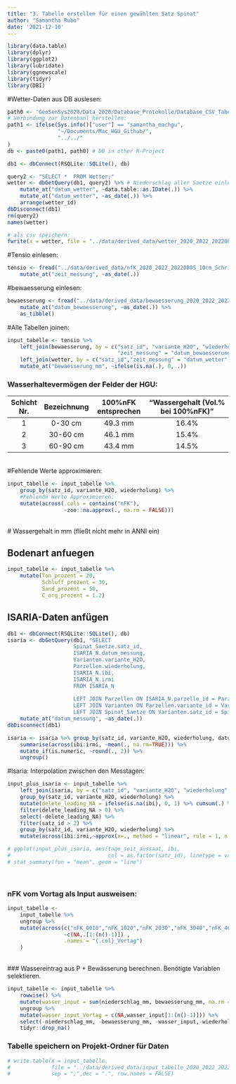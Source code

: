 ```yaml
---
title: "3. Tabelle erstellen für einen gewählten Satz Spinat"
author: "Samantha Rubo"
date: '2021-12-10'
---
```


```r
library(data.table)
library(dplyr)
library(ggplot2)
library(lubridate)
library(ggnewscale)
library(tidyr)
library(DBI)
```

#Wetter-Daten aus DB auslesen:
```r
path0 <- "GeoSenSys2020/Data_2020/Database_Protokolle/Database_CSV_Tabellen_HGU/HGU_GeoSenSys_V3_6.db"
# Verbindung zur Datenbanl herstellen:
path1 <- ifelse(Sys.info()["user"] == "samantha_machgu",
                "~/Documents/Mac_HGU_Github/", 
                "../../"
)
db <- paste0(path1, path0) # DB in other R-Project

db1 <- dbConnect(RSQLite::SQLite(), db)

query2 <- "SELECT *  FROM Wetter;"
wetter <- dbGetQuery(db1, query2) %>% # Niederschlag aller Saetze einlesen
    mutate_at("datum_wetter", ~data.table::as.IDate(.)) %>% 
    mutate_at("datum_wetter", ~as_date(.)) %>%
    arrange(wetter_id)
dbDisconnect(db1)
rm(query2)
names(wetter)

# als csv speichern:
fwrite(x = wetter, file = "../data/derived_data/wetter_2020_2022_20220805.csv", sep = ";")
```

#Tensio einlesen:
```r
tensio <- fread("../data/derived_data/nfK_2020_2022_20220805_10cm_Schritte.csv") %>%
    mutate_at("zeit_messung", ~as_date(.))

```

#bewaesserung einlesen:
```r
bewaesserung <- fread("../data/derived_data/bewaesserung_2020_2022_20220805.csv") %>%
    mutate_at("datum_bewaesserung", ~as_date(.)) %>%
    as_tibble()
```

#Alle Tabellen joinen:
```r
input_tabelle <- tensio %>% 
    left_join(bewaesserung, by = c("satz_id", "variante_H2O", "wiederholung",
                                   "zeit_messung" = "datum_bewaesserung")) %>%
    left_join(wetter, by = c("satz_id","zeit_messung" = "datum_wetter")) %>%
    mutate_at("bewaesserung_mm", ~ifelse(is.na(.), 0, .))
```


### Wasserhaltevermögen der Felder der HGU:
|Schicht Nr.|Bezeichnung|100%nFK entsprechen|"Wassergehalt (Vol.% bei 100%nFK)"|
|:---------:|:---------:|:-----------------:|:--------------------------------:|
|   1       |	0-30 cm	|       49.3 mm     |	            16.4%              |
|   2       |  30-60 cm |       46.1 mm     |	            15.4%              |
|   3       |  60-90 cm |       43.4 mm     |               14.5%              |


\
#Fehlende Werte approximieren:
```r
input_tabelle <- input_tabelle %>%
    group_by(satz_id, variante_H2O, wiederholung) %>%
    #Fehlende Werte Approximieren:
    mutate(across(.cols = contains("nFK"), 
                  ~zoo::na.approx(., na.rm = FALSE)))
```

\
# Wassergehalt in mm (fließt nicht mehr in ANNI ein)
<!-- ### Vol% Wasser bei 100% nFK für drei Bodentiefen (Schichttiefe je 20cm) -->
<!-- ```{r} -->
<!-- B10_mm_bei100nFK <- 49.3/30*10 #Tabellenwert steht für 30cm Schichtdicke. Umrechnen auf 10cm. -->
<!-- B50_mm_bei100nFK <- 46.1/30*10 -->
<!-- B30_mm_bei100nFK <- B10_mm_bei100nFK - (B10_mm_bei100nFK-B50_mm_bei100nFK)/2 -->
<!-- ``` -->
<!-- # Bodenwassergehalt in mm berechnen: -->
<!-- ```{r} -->
<!-- input_tabelle <- input_tabelle %>% -->
<!--     # #Auswaschung berechnen: -->
<!--     # mutate(B10_Auswaschung_prozent_nFK = ifelse(B10_nFK > 100, B10_nFK - 100, 0), -->
<!--     #        B30_Auswaschung_prozent_nFK = ifelse(B30_nFK > 100, B30_nFK - 100, 0), -->
<!--     #        B50_Auswaschung_prozent_nFK = ifelse(B50_nFK > 100, B50_nFK - 100, 0)) %>% -->
<!--     #  -->
<!--     # mutate(B10_Auswaschung_mm = B10_Auswaschung_prozent_nFK * 0.01 * B10_mm_bei100nFK, -->
<!--     #        B30_Auswaschung_mm = B30_Auswaschung_prozent_nFK * 0.01 * B30_mm_bei100nFK, -->
<!--     #        B50_Auswaschung_mm = B50_Auswaschung_prozent_nFK * 0.01 * B50_mm_bei100nFK) %>% -->
<!--     #  -->
<!--     #nFK in mm umrechnen: -->
<!--     mutate(B10_mm = 0.01 * nFK_0010 * B10_mm_bei100nFK, -->
<!--            B20_mm = 0.01 * nFK_1020 * B10_mm_bei100nFK, -->
<!--            B30_mm = 0.01 * nFK_2030 * B30_mm_bei100nFK, -->
<!--            B40_mm = 0.01 * nFK_3040 * B30_mm_bei100nFK, -->
<!--            B50_mm = 0.01 * nFK_4050 * B50_mm_bei100nFK, -->
<!--            B60_mm = 0.01 * nFK_5060 * B50_mm_bei100nFK) %>% -->

<!--     # #"freien Speicher" berechnen: Wieviel mm Wasser kann die Schicht noch aufnehmen? -->
<!--     # mutate(freier_Speicher_B10_mm = B10_mm_bei100nFK - B10_mm, -->
<!--     #        freier_Speicher_B30_mm = B30_mm_bei100nFK - B30_mm, -->
<!--     #        freier_Speicher_B50_mm = B50_mm_bei100nFK - B50_mm) %>%  -->

<!--     rowwise() %>% -->
<!--     mutate(T0060_mm = sum(across(B10_mm:B60_mm), na.rm = FALSE)) %>% -->
<!--     #Wenn ein Tensiometer-Wert einer Schicht fehlt, dann wird T0060_mm auf NA gesetzt. -->
<!--     ungroup() -->

<!-- #filter_at(c("B10_nFK","B30_nFK","B50_nFK"), any_vars(.<52)) -->

<!-- input_tabelle  -->
<!-- ``` -->




## Bodenart anfuegen
```r
input_tabelle <- input_tabelle %>% 
    mutate(Ton_prozent = 20,
           Schluff_prozent = 30,
           Sand_prozent = 50,
           C_org_prozent = 1.2)
```

## ISARIA-Daten anfügen
```r
db1 <- dbConnect(RSQLite::SQLite(), db)
isaria <- dbGetQuery(db1, "SELECT 
                     Spinat_Saetze.satz_id,
                     ISARIA_N.datum_messung,
                     Varianten.variante_H2O,
                     Parzellen.wiederholung,
                     ISARIA_N.ibi,
                     ISARIA_N.irmi
                     FROM ISARIA_N
                     
                     LEFT JOIN Parzellen ON ISARIA_N.parzelle_id = Parzellen.parzelle_id
                     LEFT JOIN Varianten ON Parzellen.variante_id = Varianten.variante_id
                     LEFT JOIN Spinat_Saetze ON Varianten.satz_id = Spinat_Saetze.satz_id;") %>%
    mutate_at("datum_messung", ~as_date(.))
dbDisconnect(db1)
```

```r
isaria <- isaria %>% group_by(satz_id, variante_H2O, wiederholung, datum_messung) %>%
    summarise(across(ibi:irmi, ~mean(., na.rm=TRUE))) %>%
    mutate_if(is.numeric, ~round(., 2)) %>%
    ungroup()
```

#Isaria: Interpolation zwischen den Messtagen:
```r
input_plus_isaria <- input_tabelle %>% 
    left_join(isaria, by = c("satz_id", "variante_H2O", "wiederholung", "zeit_messung" = "datum_messung")) %>% 
    group_by(satz_id, variante_H2O, wiederholung) %>%
    mutate(delete_leading_NA = ifelse(is.na(ibi), 0, 1) %>% cumsum(.) %>% cumsum(.)) %>%
    filter(delete_leading_NA > 0) %>%    
    select(-delete_leading_NA) %>%
    filter(satz_id > 2) %>%
    group_by(satz_id, variante_H2O, wiederholung) %>%
    mutate(across(ibi:irmi,~approx(x=., method = "linear", rule = 1, n = n())$y))

# ggplot(input_plus_isaria, aes(tage_seit_aussaat, ibi, 
#                               col = as.factor(satz_id), linetype = variante_H2O)) +
# stat_summary(fun = "mean", geom = "line")
```





<!-- #Tageslichtsunden summieren ab Auflaufen (statt Aussaat) -->
<!-- ```{r} -->
<!-- db1 <- dbConnect(RSQLite::SQLite(), db) -->
<!-- das <- dbGetQuery(db1, "SELECT  -->
<!-- satz_id, datum_aussaat, datum_ernte, datum_auflaufen_BBCH_09   -->
<!--                   FROM Spinat_Saetze") -->

<!-- das <- das %>% mutate_at(c("datum_aussaat","datum_ernte", "datum_auflaufen_BBCH_09"),  -->
<!--                          ~as_date(.)) %>% -->
<!--   mutate(das = datum_ernte - datum_aussaat, -->
<!--          dae = datum_ernte - datum_auflaufen_BBCH_09)  -->

<!-- dbDisconnect(db1) -->
<!-- ``` -->

<!-- ```{r} -->
<!-- wetter2 <- wetter %>%    -->
<!--   left_join(das %>% select(satz_id, datum_aussaat, datum_auflaufen_BBCH_09),  -->
<!--             by = "satz_id") %>% -->
<!--   mutate(dae = (datum_wetter - datum_auflaufen_BBCH_09) %>% as.numeric, -->
<!--          das = (datum_wetter - datum_aussaat) %>% as.numeric) %>% -->

<!--   mutate(cumsum_direction = ifelse(dae < 0,"negative", "positive"))%>% -->
<!--   group_by(satz_id, cumsum_direction) %>% -->
<!--   arrange(abs(dae), .by_group = TRUE) %>% -->
<!--   mutate(Tmean_th9_25_gradC_sum_dae = cumsum(Tmean_th9_25_gradC), -->
<!--          tageslicht_h_th9_sum_dae = cumsum(tageslicht_h_th9), -->
<!--          tageslicht_h_sum_dae = cumsum(tageslicht_h)) %>%  -->

<!--   arrange(dae, .by_group = TRUE) %>% #sortierung wieder rückgängig machen -->


<!--   mutate_at(c("Tmean_th9_25_gradC_sum_dae", "tageslicht_h_th9_sum_dae"),  -->
<!--             ~ifelse(dae<0, -., .)) %>% -->
<!--   mutate(correction_temp = abs(max(Tmean_th9_25_gradC_sum_dae)), -->
<!--          correction_licht = abs(max(tageslicht_h_th9_sum_dae)), -->
<!--          correction_licht2 = abs(max(tageslicht_h_sum_dae))) %>% -->

<!--   group_by(satz_id) %>% -->
<!--   mutate_at(c("Tmean_th9_25_gradC_sum_dae"), ~ifelse(dae<0, .+correction_temp, .)) %>% -->
<!--   mutate_at(c("tageslicht_h_th9_sum_dae"), ~ifelse(dae<0, .+correction_licht, .)) %>% -->
<!--   mutate_at(c("tageslicht_h_sum_dae"), ~ifelse(dae<0, .+correction_licht2, .)) %>% -->

<!--   select(-cumsum_direction, -correction_temp, -correction_licht, -correction_licht2) -->

<!-- ``` -->

\

### nFK vom Vortag als Input ausweisen:
```r
input_tabelle <- 
    input_tabelle %>%
    ungroup %>%
    mutate(across(c("nFK_0010","nFK_1020","nFK_2030","nFK_3040","nFK_4050","nFK_5060"), 
                  ~c(NA,.[1:(n()-1)]) , 
                  .names = "{.col}_Vortag")
    )
```
\
### Wassereintrag aus P + Bewässerung berechnen. Benötigte Variablen selektieren.
```r
input_tabelle <- input_tabelle %>% 
    rowwise() %>%
    mutate(wasser_input = sum(niederschlag_mm, bewaesserung_mm, na.rm = TRUE)) %>%
    ungroup %>%
    mutate(wasser_input_Vortag = c(NA,wasser_input[1:(n()-1)])) %>%
    select(-niederschlag_mm, -bewaesserung_mm, -wasser_input,-wiederholung, -satz_id, -variante_H2O, -zeit_messung) %>%
    tidyr::drop_na()
```


### Tabelle speichern on Projekt-Ordner für Daten
```r
# write.table(x = input_tabelle,
#             file = "../data/derived_data/input_tabelle_2020_2022_20220808_complete.csv",
#             sep = ";",dec = ".", row.names = FALSE)
```


